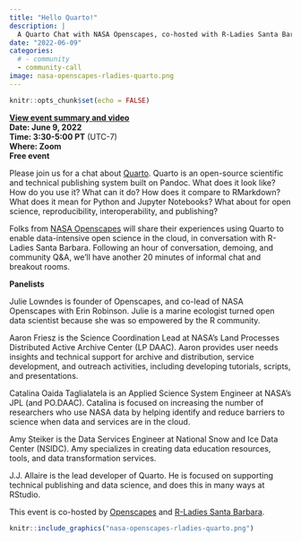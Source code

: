 ```yaml
---
title: "Hello Quarto!"
description: |
  A Quarto Chat with NASA Openscapes, co-hosted with R-Ladies Santa Barbara
date: "2022-06-09"
categories: 
  # - community
  - community-call
image: nasa-openscapes-rladies-quarto.png
---
```


```r
knitr::opts_chunk$set(echo = FALSE)
```

**[View event summary and video](https://www.openscapes.org/blog/2022/06/22/hello-quarto/)**  
**Date: June 9, 2022**\
**Time: 3:30-5:00 PT** (UTC-7)\
**Where: Zoom**\
**Free event**

<!---[**Video Recording**]() --->

Please join us for a chat about [Quarto](http://quarto.org/). Quarto is an open-source scientific and technical publishing system built on Pandoc. What does it look like? How do you use it? What can it do? How does it compare to RMarkdown? What does it mean for Python and Jupyter Notebooks? What about for open science, reproducibility, interoperability, and publishing?

Folks from [NASA Openscapes](https://nasa-openscapes.github.io) will share their experiences using Quarto to enable data-intensive open science in the cloud, in conversation with R-Ladies Santa Barbara. Following an hour of conversation, demoing, and community Q&A, we'll have another 20 minutes of informal chat and breakout rooms.

**Panelists**

Julie Lowndes is founder of Openscapes, and co-lead of NASA Openscapes with Erin Robinson. Julie is a marine ecologist turned open data scientist because she was so empowered by the R community.

Aaron Friesz is the Science Coordination Lead at NASA's Land Processes Distributed Active Archive Center (LP DAAC). Aaron provides user needs insights and technical support for archive and distribution, service development, and outreach activities, including developing tutorials, scripts, and presentations.

Catalina Oaida Taglialatela is an Applied Science System Engineer at NASA's JPL (and PO.DAAC). Catalina is focused on increasing the number of researchers who use NASA data by helping identify and reduce barriers to science when data and services are in the cloud.

Amy Steiker is the Data Services Engineer at National Snow and Ice Data Center (NSIDC). Amy specializes in creating data education resources, tools, and data transformation services.

J.J. Allaire is the lead developer of Quarto. He is focused on supporting technical publishing and data science, and does this in many ways at RStudio.

This event is co-hosted by [Openscapes](https://openscapes.org) and [R-Ladies Santa Barbara](https://twitter.com/RLadiesSB).

```r
knitr::include_graphics("nasa-openscapes-rladies-quarto.png")  
```
